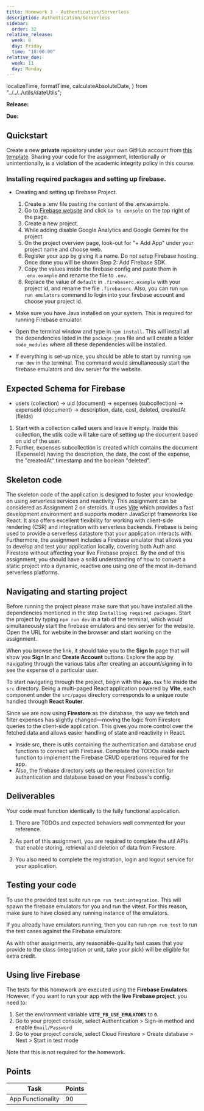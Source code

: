 ```yaml
---
title: Homework 3 - Authentication/Serverless
description: Authentication/Serverless
sidebar:
  order: 32
relative_release:
  week: 8
  day: Friday
  time: "18:00:00"
relative_due:
  week: 11
  day: Monday
---
```


  localizeTime,
  formatTime,
  calculateAbsoluteDate,
} from "../../../utils/dateUtils";


**Release:** <DueDate relativeDate={frontmatter.relative_release} />

**Due:** <DueDate relativeDate={frontmatter.relative_due} />

## Quickstart

Create a new **private** repository under your own GitHub account
from [this template](https://github.com/swad-cs-uic/homework3-f25). Sharing your
code for the assignment, intentionally or unintentionally, is a violation of the
academic integrity policy in this course.

### Installing required packages and setting up firebase.

- Creating and setting up firebase Project.
  1.  Create a .env file pasting the content of the .env.example.
  1.  Go to [Firebase website](https://firebase.google.com) and click `Go to console` on the top right of the page.
  1.  Create a new project.
  1.  While adding disable Google Analytics and Google Gemini for the project.
  1.  On the project overview page, look-out for "+ Add App" under your project name and choose web.
  1.  Register your app by giving it a name. Do not setup Firebase hosting. Once done you will be shown Step 2: Add Firebase SDK.
  1.  Copy the values inside the firebase config and paste them in `.env.example` and rename the file to `.env`.
  1.  Replace the value of `default` in `.firebaserc.example` with your project id, and rename the file `.firebaserc`. Also, you can run `npm run emulators` command to login into your firebase account and choose your project id.

- Make sure you have Java installed on your system. This is required for running Firebase emulator.
- Open the terminal window and type in `npm install`. This will install all the dependencies listed in the `package.json` file and will create a folder `node_modules` where all these dependencies will be installed.
- If everything is set-up nice, you should be able to start by running `npm run dev` in the terminal. The command would simultaneously start the firebase emulators and dev server for the website.

## Expected Schema for Firebase

- users (collection) -> uid (document) -> expenses (subcollection) -> expenseId (document) -> description, date, cost, deleted, createdAt (fields)

1. Start with a collection called users and leave it empty. Inside this collection, the utils code will take care of setting up the document based on uid of the user.
2. Further, expenses subcollection is created which contains the document (ExpenseId) having the description, the date, the cost of the expense, the "createdAt" timestamp and the boolean "deleted".

## Skeleton code

The skeleton code of the application is designed to foster your knowledge on using serverless services and reactivity. This assignment can be considered as Assignment 2 on steroids. It uses [Vite](https://vitejs.dev/) which provides a fast development environment and supports modern JavaScript frameworks like React. It also offers excellent flexibility for working with client-side rendering (CSR) and integration with serverless backends. Firebase is being used to provide a serverless datastore that your application interacts with. Furthermore, the assignment includes a Firebase emulator that allows you to develop and test your application locally, covering both Auth and Firestore without affecting your live Firebase project. By the end of this assignment, you should have a solid understanding of how to convert a static project into a dynamic, reactive one using one of the most in-demand serverless platforms.

## Navigating and starting project

Before running the project please make sure that you have installed all the dependencies mentioned in the step `Installing required packages`. Start the project by typing `npm run dev` in a tab of the terminal, which would simultaneously start the firebase emulators and dev server for the website. Open the URL for website in the browser and start working on the assignment.

When you browse the link, it should take you to the **Sign In** page that will show you **Sign In** and **Create Account** buttons. Explore the app by navigating through the various tabs after creating an account/signing in to see the expense of a particular user.

To start navigating through the project, begin with the **`App.tsx`** file inside the `src` directory. Being a multi-paged React application powered by **Vite**, each component under the `src/pages` directory corresponds to a unique route handled through **React Router**.

Since we are now using **Firestore** as the database, the way we fetch and filter expenses has slightly changed—moving the logic from Firestore queries to the client-side application. This gives you more control over the fetched data and allows easier handling of state and reactivity in React.

- Inside src, there is utils containing the authentication and database crud functions to connect with Firebase. Complete the TODOs inside each function to implement the Firebase CRUD operations required for the app.
- Also, the firebase directory sets up the required connection for authentication and database based on your Firebase's config.

## Deliverables

Your code must function identically to the fully functional application.

1. There are TODOs and expected behaviors well commented for your reference.

2. As part of this assignment, you are required to complete the util APIs that enable storing, retrieval and deletion of data from Firestore.

3. You also need to complete the registration, login and logout service for your application.

## Testing your code

To use the provided test suite run `npm run test:integration`. This will spawn the firebase emulators for you and run the vitest. For this reason, make sure to have closed any running instance of the emulators.

If you already have emulators running, then you can run `npm run test` to run the test cases against the Firebase emulators.

As with other assignments, any reasonable-quality test cases that you provide to the class (integration or unit, take your pick) will be eligible for extra credit.

## Using live Firebase

The tests for this homework are executed using the **Firebase Emulators**. However, if you want to run your app with the **live Firebase project**, you need to:

1. Set the environment variable **`VITE_FB_USE_EMULATORS`** to **`0`**.
1. Go to your project console, select Authentication > Sign-in method and enable `Email/Password`
1. Go to your project console, select Cloud Firestore > Create database > Next > Start in test mode

Note that this is not required for the homework.

## Points

| Task              | Points |
| ----------------- | ------ |
| App Functionality | 90     |
